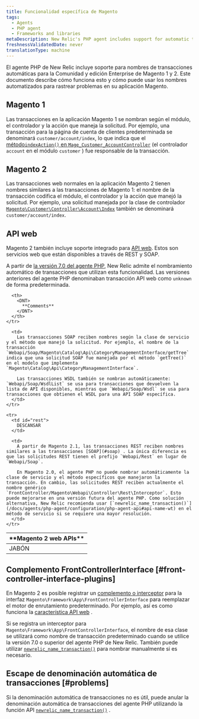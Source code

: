 ```yaml
---
title: Funcionalidad específica de Magento
tags:
  - Agents
  - PHP agent
  - Frameworks and libraries
metaDescription: New Relic's PHP agent includes support for automatic transaction naming for the Community and Enterprise editions of Magento 1 and 2.
freshnessValidatedDate: never
translationType: machine
---
```


El agente PHP de New Relic incluye soporte para nombres de transacciones automáticas para la Comunidad y edición Enterprise de Magento 1 y 2. Este documento describe cómo funciona esto y cómo puede usar los nombres automatizados para rastrear problemas en su aplicación Magento.

## Magento 1

Las transacciones en la aplicación Magento 1 se nombran según el módulo, el controlador y la acción que maneja la solicitud. Por ejemplo, una transacción para la página de cuenta de clientes predeterminada se denominará `customer/account/index`, lo que indica que el [método`indexAction()` en `Mage_Customer_AccountController`](https://github.com/OpenMage/magento-mirror/blob/1.9.3.2/app/code/core/Mage/Customer/controllers/AccountController.php#L109-L120) (el controlador `account` en el módulo `customer` ) fue responsable de la transacción.

## Magento 2

Las transacciones web normales en la aplicación Magento 2 tienen nombres similares a las transacciones de Magento 1: el nombre de la transacción codifica el módulo, el controlador y la acción que manejó la solicitud. Por ejemplo, una solicitud manejada por la clase de controlador [`Magento\Customer\Controller\Account\Index`](https://github.com/magento/magento2/blob/2.1.4/app/code/Magento/Customer/Controller/Account/Index.php) también se denominará `customer/account/index`.

## API web

Magento 2 también incluye soporte integrado para [API web](http://devdocs.magento.com/guides/v2.1/get-started/bk-get-started-api.html). Estos son servicios web que están disponibles a través de REST y SOAP.

A partir de [la versión 7.0 del agente PHP](/docs/release-notes/agent-release-notes/php-release-notes/php-agent-700186), New Relic admite el nombramiento automático de transacciones que utilizan esta funcionalidad. Las versiones anteriores del agente PHP denominaban transacción API web como `unknown` de forma predeterminada.

<table>
  <thead>
    <tr>
      <th style={{ width: "150px" }}>
        <DNT>
          **Magento 2 web APIs**
        </DNT>
      </th>

      <th>
        <DNT>
          **Comments**
        </DNT>
      </th>
    </tr>
  </thead>

  <tbody>
    <tr>
      <td id="soap">
        JABÓN
      </td>

      <td>
        Las transacciones SOAP reciben nombres según la clase de servicio y el método que manejó la solicitud. Por ejemplo, el nombre de la transacción `Webapi/Soap/Magento\Catalog\Api\CategoryManagementInterface/getTree` indica que una solicitud SOAP fue manejada por el método `getTree()` en el modelo que implementa `Magento\Catalog\Api\CategoryManagementInterface`.

        Las transacciones WSDL también se nombran automáticamente: `Webapi/Soap/WsdlList` se usa para transacciones que devuelven la lista de API disponibles, mientras que `Webapi/Soap/Wsdl` se usa para transacciones que obtienen el WSDL para una API SOAP específica.
      </td>
    </tr>

    <tr>
      <td id="rest">
        DESCANSAR
      </td>

      <td>
        A partir de Magento 2.1, las transacciones REST reciben nombres similares a las transacciones [SOAP](#soap) . La única diferencia es que las solicitudes REST tienen el prefijo `Webapi/Rest` en lugar de `Webapi/Soap`.

        En Magento 2.0, el agente PHP no puede nombrar automáticamente la clase de servicio y el método específicos que manejaron la transacción. En cambio, las solicitudes REST reciben actualmente el nombre genérico `FrontController/Magento\Webapi\Controller\Rest\Interceptor`. Esto puede mejorarse en una versión futura del agente PHP. Como solución alternativa, New Relic recomienda usar [`newrelic_name_transaction()`](/docs/agents/php-agent/configuration/php-agent-api#api-name-wt) en el método de servicio si se requiere una mayor resolución.
      </td>
    </tr>
  </tbody>
</table>

## Complemento FrontControllerInterface [#front-controller-interface-plugins]

En Magento 2 es posible registrar un [complemento o interceptor](http://devdocs.magento.com/guides/v2.1/extension-dev-guide/plugins.html) para la interfaz `Magento\Framework\App\FrontControllerInterface` para reemplazar el motor de enrutamiento predeterminado. Por ejemplo, así es como funciona la [característica API web](#web-apis) .

Si se registra un interceptor para `Magento\Framework\App\FrontControllerInterface`, el nombre de esa clase se utilizará como nombre de transacción predeterminado cuando se utilice la versión 7.0 o superior del agente PHP de New Relic. También puede utilizar [`newrelic_name_transaction()`](/docs/agents/php-agent/configuration/php-agent-api#api-name-wt) para nombrar manualmente si es necesario.

## Escape de denominación automática de transacciones [#problems]

Si la denominación automática de transacciones no es útil, puede anular la denominación automática de transacciones del agente PHP utilizando la función API [`newrelic_name_transaction()`](/docs/agents/php-agent/configuration/php-agent-api#api-name-wt) .